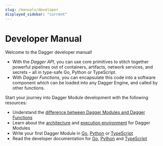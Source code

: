 ```yaml
---
slug: /manuals/developer
displayed_sidebar: "current"
---
```



# Developer Manual


Welcome to the Dagger developer manual!

- With the *Dagger API*, you can use core primitives to stitch together powerful pipelines out of containers, artifacts, network services, and secrets – all in type-safe Go, Python or TypeScript.
- With *Dagger Functions*, you can encapsulate this code into a software component which can be loaded into any Dagger Engine, and called by other functions.

Start your journey into Dagger Module development with the following resources:

- Understand the [difference between Dagger Modules and Dagger Functions](./overview/382910-modules-vs-functions.mdx)
- Learn about the [architecture](./overview/482011-architecture.mdx) and [execution environment](./overview/942201-execution-environment.mdx) for Dagger Modules
- Write your first Dagger Module in [Go](./go/525021-first-module.mdx), [Python](./python/419481-first-module.mdx) or [TypeScript](./typescript/506316-first-module.mdx)
- Read the developer documentation for [Go](./go/index.mdx), [Python](./python/index.mdx) and [TypeScript](./typescript/index.mdx)
